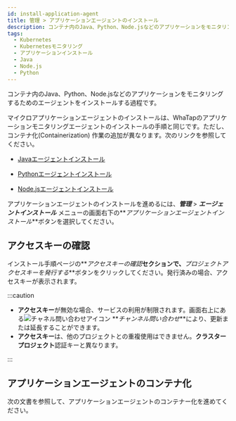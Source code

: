 ```yaml
---
id: install-application-agent
title: 管理 > アプリケーションエージェントのインストール
description: コンテナ内のJava、Python、Node.jsなどのアプリケーションをモニタリングするためのエージェントをインストールする過程です。
tags:
  - Kubernetes
  - Kubernetesモニタリング
  - アプリケーションインストール
  - Java
  - Node.js
  - Python
---
```



コンテナ内のJava、Python、Node.jsなどのアプリケーションをモニタリングするためのエージェントをインストールする過程です。

マイクロアプリケーションエージェントのインストールは、WhaTapのアプリケーションモニタリングエージェントのインストールの手順と同じです。ただし、コンテナ化(Containerization) 作業の追加が異なります。次のリンクを参照してください。

-   [Javaエージェントインストール](https://docs.whatap.io/java/install-agent)

-   [Pythonエージェントインストール](https://docs.whatap.io/python/install-agent)

-   [Node.jsエージェントインストール](https://docs.whatap.io/nodejs/install-agent)

アプリケーションエージェントのインストールを進めるには、**_管理_** > **_エージェントインストール_** メニューの画面右下の**_アプリケーションエージェントインストール_**ボタンを選択してください。

<ImgLang img='k8s-agent2application.png' desc='アプリケーションエージェントのインストール' />

## アクセスキーの確認

<ImgLang img='k8s-application-accesskey.png' desc='アクセスキーの確認' />

インストール手順ページの**_アクセスキーの確認_**セクションで、**_プロジェクトアクセスキーを発行する_**ボタンをクリックしてください。発行済みの場合、アクセスキーが表示されます。

:::caution

-   **アクセスキー**が無効な場合、サービスの利用が制限されます。画面右上にある![チャネル問い合わせアイコン](/img/ico-help.svg) **_チャンネル問い合わせ_**により、更新または延長することができます。
-   **アクセスキー**は、他のプロジェクトとの重複使用はできません。**クラスタープロジェクト**認証キーと異なります。

:::

## アプリケーションエージェントのコンテナ化

次の文書を参照して、アプリケーションエージェントのコンテナー化を進めてください。


<DocCardList/>
